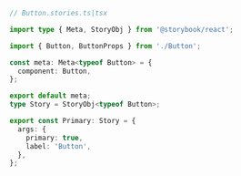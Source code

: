 ```ts
// Button.stories.ts|tsx

import type { Meta, StoryObj } from '@storybook/react';

import { Button, ButtonProps } from './Button';

const meta: Meta<typeof Button> = {
  component: Button,
};

export default meta;
type Story = StoryObj<typeof Button>;

export const Primary: Story = {
  args: {
    primary: true,
    label: 'Button',
  },
};
```
